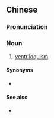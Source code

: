 {{also|腹语}}
==Chinese==
{{zh-forms|s=腹语}}

===Pronunciation===
{{zh-pron
|m=fùyǔ
|c=fuk1 jyu5
|cat=n
}}

===Noun===
{{zh-noun}}

# [[ventriloquism]]

====Synonyms====
* {{zh-l|腹語術|tr=fùyǔ}}

====See also====
* {{zh-l|口技}}